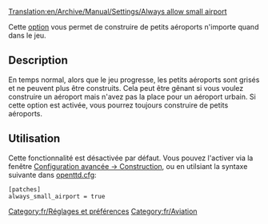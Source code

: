 [[Translation:en/Archive/Manual/Settings/Always allow small airport]]


[[Category:fr/Réglages et préférences]]
[[Category:fr/Aviation]]

Cette [[fr/Archive/Manual/Settings/Options avancées|option]] vous permet de construire de petits aéroports n'importe quand dans le jeu.

== Description ==
En temps normal, alors que le jeu progresse, les petits aéroports sont grisés et ne peuvent plus être construits. Cela peut être gênant si vous voulez construire un aéroport mais n'avez pas la place pour un aéroport urbain. Si cette option est activée, vous pourrez toujours construire de petits aéroports.

== Utilisation ==
Cette fonctionnalité est désactivée par défaut. Vous pouvez l'activer via la fenêtre [[fr/Archive/Manual/Settings/Options avancées/Construction#toujours-autoriser-les-petits-aeroports|Configuration avancée -> Construction]], ou en utilsiant la syntaxe suivante dans [[fr/Archive/Manual/Settings/Openttd.cfg|openttd.cfg]]:

<pre>
[patches]
always_small_airport = true
</pre>